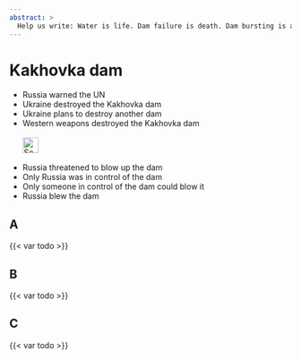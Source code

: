 ```yaml
---
abstract: > 
  Help us write: Water is life. Dam failure is death. Dam bursting is a war crime and ecocide. What Russia did to the Kakhovka dam.
---
```


# Kakhovka dam {#sec-denial-kakhovka}

::: {.callout-caution title="Myth"}
- Russia warned the UN
- Ukraine destroyed the Kakhovka dam
- Ukraine plans to destroy another dam
- Western weapons destroyed the Kakhovka dam
[<br></br>![Search for topic in EUvsDisinfo](../all_common_img/EUvsDisinfo_400x240.jpg){height=2em}](https://euvsdisinfo.eu/disinformation-cases/?text=Kakhovka&sort=relevance)
:::

::: {.callout-tip title="Truth"}
- Russia threatened to blow up the dam
- Only Russia was in control of the dam
- Only someone in control of the dam could blow it
- Russia blew the dam
:::


## A

{{< var todo >}}

## B

{{< var todo >}}

## C

{{< var todo >}}


